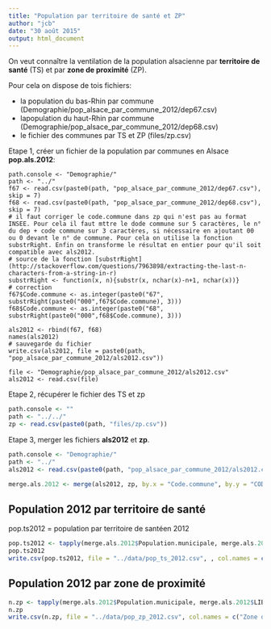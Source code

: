 ```yaml
---
title: "Population par territoire de santé et ZP"
author: "jcb"
date: "30 août 2015"
output: html_document
---
```


On veut connaître la ventilation de la population alsacienne par __territoire de santé__ (TS) et par __zone de proximité__ (ZP).

Pour cela on dispose de tois fichiers:

- la population du bas-Rhin par commune (Demographie/pop_alsace_par_commune_2012/dep67.csv)
- lapopulation du haut-Rhin par commune (Demographie/pop_alsace_par_commune_2012/dep68.csv)
- le fichier des communes par TS et ZP (files/zp.csv)

Etape 1, créer un fichier de la population par communes en Alsace __pop.als.2012__:
```{}
path.console <- "Demographie/"
path <- "../"
f67 <- read.csv(paste0(path, "pop_alsace_par_commune_2012/dep67.csv"), skip = 7)
f68 <- read.csv(paste0(path, "pop_alsace_par_commune_2012/dep68.csv"), skip = 7)
# il faut corriger le code.commune dans zp qui n'est pas au format INSEE. Pour cela il faut mttre le dode commune sur 5 caractères, le n° du dep + code commune sur 3 caractères, si nécessaire en ajoutant 00 ou 0 devant le n° de commune. Pour cela on utilise la fonction substrRight. Enfin on transforme le résultat en entier pour qu'il soit compatible avec als2012.
# source de la fonction [substrRight](http://stackoverflow.com/questions/7963898/extracting-the-last-n-characters-from-a-string-in-r)
substrRight <- function(x, n){substr(x, nchar(x)-n+1, nchar(x))}
# correction
f67$Code.commune <- as.integer(paste0("67", substrRight(paste0("000",f67$Code.commune), 3)))
f68$Code.commune <- as.integer(paste0("68", substrRight(paste0("000",f68$Code.commune), 3)))

als2012 <- rbind(f67, f68)
names(als2012)
# sauvegarde du fichier
write.csv(als2012, file = paste0(path, "pop_alsace_par_commune_2012/als2012.csv"))
```

```{}
file <- "Demographie/pop_alsace_par_commune_2012/als2012.csv"
als2012 <- read.csv(file)

```


Etape 2, récupérer le fichier des TS et zp
```r
path.console <- ""
path <- "../../"
zp <- read.csv(paste0(path, "files/zp.csv"))
```

Etape 3, merger les fichiers __als2012__ et __zp__.
```r
path.console <- "Demographie/"
path <- "../"
als2012 <- read.csv(paste0(path, "pop_alsace_par_commune_2012/als2012.csv"))

merge.als.2012 <- merge(als2012, zp, by.x = "Code.commune", by.y = "CODE.COMMUNE", all.x = TRUE)
```

Population 2012 par territoire de santé
---------------------------------------
pop.ts2012 = population par territoire de santéen 2012
```r
pop.ts2012 <- tapply(merge.als.2012$Population.municipale, merge.als.2012$LIBELLE.DES.TERRITOIRES.DE.SANTE, sum)
pop.ts2012
write.csv(pop.ts2012, file = "../data/pop_ts_2012.csv", , col.names = c("Territoire", "Effectif"))
```

Population 2012 par zone de proximité
---------------------------------------
```r
n.zp <- tapply(merge.als.2012$Population.municipale, merge.als.2012$LIBELLE.DES.ZONES.DE.PROXIMITE, sum)
n.zp
write.csv(n.zp, file = "../data/pop_zp_2012.csv", col.names = c("Zone de proximité", "Effectif"))
```


